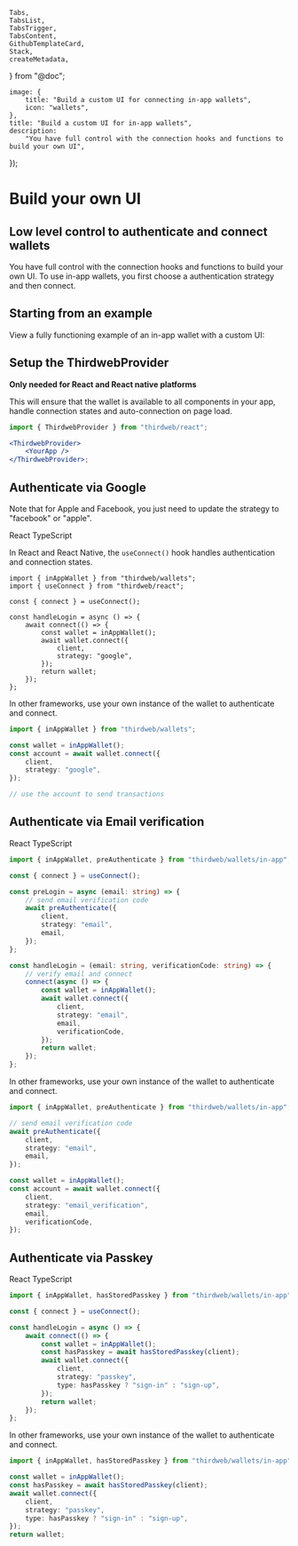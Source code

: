 	Tabs,
	TabsList,
	TabsTrigger,
	TabsContent,
	GithubTemplateCard,
	Stack,
	createMetadata,
} from "@doc";

	image: {
		title: "Build a custom UI for connecting in-app wallets",
		icon: "wallets",
	},
	title: "Build a custom UI for in-app wallets",
	description:
		"You have full control with the connection hooks and functions to build your own UI",
});

# Build your own UI

## Low level control to authenticate and connect wallets

You have full control with the connection hooks and functions to build your own UI. To use in-app wallets, you first choose a authentication strategy and then connect.

## Starting from an example

View a fully functioning example of an in-app wallet with a custom UI:

<Stack>

<GithubTemplateCard
	title="In-App Wallets with Custom UI - React"
	href="https://github.com/thirdweb-example/embedded-wallet-custom-ui"
	tag="v4 SDK"
/>

<GithubTemplateCard
	title="In-App Wallets with Custom UI - React Native"
	href="https://github.com/thirdweb-example/embedded-wallet-custom-ui-react-native"
	tag="v4 SDK"
/>

</Stack>

## Setup the ThirdwebProvider

**Only needed for React and React native platforms**

This will ensure that the wallet is available to all components in your app, handle connection states and auto-connection on page load.

```jsx
import { ThirdwebProvider } from "thirdweb/react";

<ThirdwebProvider>
	<YourApp />
</ThirdwebProvider>;
```

## Authenticate via Google

Note that for Apple and Facebook, you just need to update the strategy to "facebook" or "apple".

<Tabs defaultValue="react">
<TabsList>
	<TabsTrigger value="react">React</TabsTrigger>
	<TabsTrigger value="typescript">TypeScript</TabsTrigger>
</TabsList>

<TabsContent value="react">

In React and React Native, the `useConnect()` hook handles authentication and connection states.

```tsx
import { inAppWallet } from "thirdweb/wallets";
import { useConnect } from "thirdweb/react";

const { connect } = useConnect();

const handleLogin = async () => {
	await connect(() => {
		const wallet = inAppWallet();
		await wallet.connect({
			client,
			strategy: "google",
		});
		return wallet;
	});
};
```

</TabsContent>

<TabsContent value="typescript">

In other frameworks, use your own instance of the wallet to authenticate and connect.

```typescript
import { inAppWallet } from "thirdweb/wallets";

const wallet = inAppWallet();
const account = await wallet.connect({
	client,
	strategy: "google",
});

// use the account to send transactions
```

</TabsContent>
</Tabs>

## Authenticate via Email verification

<Tabs defaultValue="react">
<TabsList>
	<TabsTrigger value="react">React</TabsTrigger>
	<TabsTrigger value="typescript">TypeScript</TabsTrigger>
</TabsList>

<TabsContent value="react">

```typescript
import { inAppWallet, preAuthenticate } from "thirdweb/wallets/in-app";

const { connect } = useConnect();

const preLogin = async (email: string) => {
	// send email verification code
	await preAuthenticate({
		client,
		strategy: "email",
		email,
	});
};

const handleLogin = (email: string, verificationCode: string) => {
	// verify email and connect
	connect(async () => {
		const wallet = inAppWallet();
		await wallet.connect({
			client,
			strategy: "email",
			email,
			verificationCode,
		});
		return wallet;
	});
};
```

</TabsContent>

<TabsContent value="typescript">

In other frameworks, use your own instance of the wallet to authenticate and connect.

```typescript
import { inAppWallet, preAuthenticate } from "thirdweb/wallets/in-app";

// send email verification code
await preAuthenticate({
	client,
	strategy: "email",
	email,
});

const wallet = inAppWallet();
const account = await wallet.connect({
	client,
	strategy: "email_verification",
	email,
	verificationCode,
});
```

</TabsContent>
</Tabs>

## Authenticate via Passkey

<Tabs defaultValue="react">
<TabsList>
	<TabsTrigger value="react">React</TabsTrigger>
	<TabsTrigger value="typescript">TypeScript</TabsTrigger>
</TabsList>

<TabsContent value="react">

```typescript
import { inAppWallet, hasStoredPasskey } from "thirdweb/wallets/in-app";

const { connect } = useConnect();

const handleLogin = async () => {
	await connect(() => {
		const wallet = inAppWallet();
		const hasPasskey = await hasStoredPasskey(client);
		await wallet.connect({
			client,
			strategy: "passkey",
			type: hasPasskey ? "sign-in" : "sign-up",
		});
		return wallet;
	});
};
```

</TabsContent>

<TabsContent value="typescript">

In other frameworks, use your own instance of the wallet to authenticate and connect.

```typescript
import { inAppWallet, hasStoredPasskey } from "thirdweb/wallets/in-app";

const wallet = inAppWallet();
const hasPasskey = await hasStoredPasskey(client);
await wallet.connect({
	client,
	strategy: "passkey",
	type: hasPasskey ? "sign-in" : "sign-up",
});
return wallet;
```

</TabsContent>
</Tabs>
